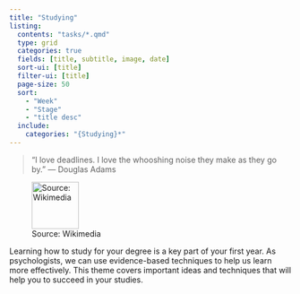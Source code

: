 ```yaml
---
title: "Studying"
listing:
  contents: "tasks/*.qmd"
  type: grid
  categories: true
  fields: [title, subtitle, image, date]
  sort-ui: [title]
  filter-ui: [title]
  page-size: 50
  sort: 
    - "Week"
    - "Stage"
    - "title desc"
  include:
    categories: "{Studying}*"
---
```



> "I love deadlines. I love the whooshing noise they make as they go by."  --- Douglas Adams

![Source: Wikimedia](images/Douglas_adams_portrait_(cropped_2).jpg){width="6em"}


Learning how to study for your degree is a key part of your first year. As psychologists, we can use evidence-based techniques to help us learn more effectively. This theme covers important ideas and techniques that will help you to succeed in your studies.




::: {#sample-listings}
:::
